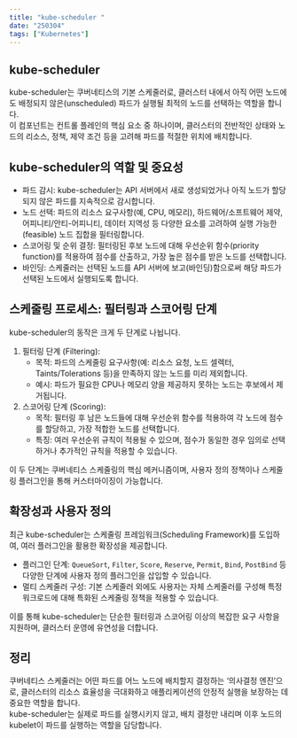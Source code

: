 ```yaml
---
title: "kube-scheduler "
date: "250304"
tags: ["Kubernetes"]
---
```


## kube-scheduler

kube-scheduler는 쿠버네티스의 기본 스케줄러로, 클러스터 내에서 아직 어떤 노드에도 배정되지 않은(unscheduled) 파드가 실행될 최적의 노드를 선택하는 역할을 합니다.  
이 컴포넌트는 컨트롤 플레인의 핵심 요소 중 하나이며, 클러스터의 전반적인 상태와 노드의 리소스, 정책, 제약 조건 등을 고려해 파드를 적절한 위치에 배치합니다.

## kube-scheduler의 역할 및 중요성

- 파드 감시: kube-scheduler는 API 서버에서 새로 생성되었거나 아직 노드가 할당되지 않은 파드를 지속적으로 감시합니다.
- 노드 선택: 파드의 리소스 요구사항(예, CPU, 메모리), 하드웨어/소프트웨어 제약, 어피니티/안티-어피니티, 데이터 지역성 등 다양한 요소를 고려하여 실행 가능한(feasible) 노드 집합을 필터링합니다.
- 스코어링 및 순위 결정: 필터링된 후보 노드에 대해 우선순위 함수(priority function)를 적용하여 점수를 산출하고, 가장 높은 점수를 받은 노드를 선택합니다.
- 바인딩: 스케줄러는 선택된 노드를 API 서버에 보고(바인딩)함으로써 해당 파드가 선택된 노드에서 실행되도록 합니다.

## 스케줄링 프로세스: 필터링과 스코어링 단계

kube-scheduler의 동작은 크게 두 단계로 나뉩니다.

1. 필터링 단계 (Filtering):
   - 목적: 파드의 스케줄링 요구사항(예: 리소스 요청, 노드 셀렉터, Taints/Tolerations 등)을 만족하지 않는 노드를 미리 제외합니다.
   - 예시: 파드가 필요한 CPU나 메모리 양을 제공하지 못하는 노드는 후보에서 제거됩니다.
2. 스코어링 단계 (Scoring):
   - 목적: 필터링 후 남은 노드들에 대해 우선순위 함수를 적용하여 각 노드에 점수를 할당하고, 가장 적합한 노드를 선택합니다.
   - 특징: 여러 우선순위 규칙이 적용될 수 있으며, 점수가 동일한 경우 임의로 선택하거나 추가적인 규칙을 적용할 수 있습니다.

이 두 단계는 쿠버네티스 스케줄링의 핵심 메커니즘이며, 사용자 정의 정책이나 스케줄링 플러그인을 통해 커스터마이징이 가능합니다.

## 확장성과 사용자 정의

최근 kube-scheduler는 스케줄링 프레임워크(Scheduling Framework)를 도입하여, 여러 플러그인을 활용한 확장성을 제공합니다.

- 플러그인 단계: `QueueSort`, `Filter`, `Score`, `Reserve`, `Permit`, `Bind`, `PostBind` 등 다양한 단계에 사용자 정의 플러그인을 삽입할 수 있습니다.
- 멀티 스케줄러 구성: 기본 스케줄러 외에도 사용자는 자체 스케줄러를 구성해 특정 워크로드에 대해 특화된 스케줄링 정책을 적용할 수 있습니다.

이를 통해 kube-scheduler는 단순한 필터링과 스코어링 이상의 복잡한 요구 사항을 지원하며, 클러스터 운영에 유연성을 더합니다.

## 정리

쿠버네티스 스케줄러는 어떤 파드를 어느 노드에 배치할지 결정하는 ‘의사결정 엔진’으로, 클러스터의 리소스 효율성을 극대화하고 애플리케이션의 안정적 실행을 보장하는 데 중요한 역할을 합니다.  
kube-scheduler는 실제로 파드를 실행시키지 않고, 배치 결정만 내리며 이후 노드의 kubelet이 파드를 실행하는 역할을 담당합니다.
